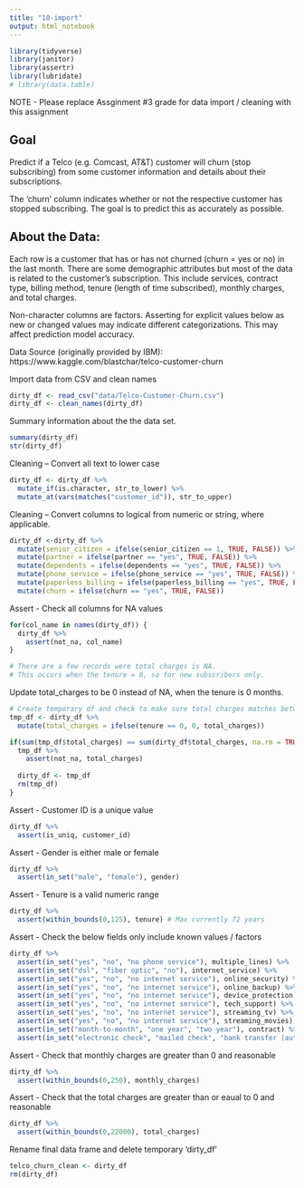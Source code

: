 ```yaml
---
title: "10-import"
output: html_notebook
---
```

```r
library(tidyverse)
library(janitor)
library(assertr)
library(lubridate)
# library(data.table)
```

NOTE - Please replace Assginment #3 grade for data import / cleaning with this assignment

## Goal
Predict if a Telco (e.g. Comcast, AT&T) customer will churn (stop subscribing) from some customer information and details about their subscriptions.

The 'churn' column indicates whether or not the respective customer has stopped subscribing. The goal is to predict this as accurately as possible.

## About the Data:
Each row is a customer that has or has not churned (churn = yes or no) in the last month. There are some demographic attributes but most of the data is related to the customer's subscription. This include services, contract type, billing method, tenure (length of time subscribed), monthly charges, and total charges.

Non-character columns are factors. Asserting for explicit values below as new or changed values may indicate different categorizations. This may affect prediction model accuracy.

Data Source (originally provided by IBM): https://www.kaggle.com/blastchar/telco-customer-churn


Import data from CSV and clean names
```r
dirty_df <- read_csv("data/Telco-Customer-Churn.csv")
dirty_df <- clean_names(dirty_df)
```


Summary information about the the data set.
```r
summary(dirty_df)
str(dirty_df)
```


Cleaning -- Convert all text to lower case
```r
dirty_df <- dirty_df %>% 
  mutate_if(is.character, str_to_lower) %>% 
  mutate_at(vars(matches("customer_id")), str_to_upper)
```


Cleaning -- Convert columns to logical from numeric or string, where applicable.
```r
dirty_df <-dirty_df %>% 
  mutate(senior_citizen = ifelse(senior_citizen == 1, TRUE, FALSE)) %>% 
  mutate(partner = ifelse(partner == "yes", TRUE, FALSE)) %>% 
  mutate(dependents = ifelse(dependents == "yes", TRUE, FALSE)) %>% 
  mutate(phone_service = ifelse(phone_service == "yes", TRUE, FALSE)) %>% 
  mutate(paperless_billing = ifelse(paperless_billing == "yes", TRUE, FALSE)) %>% 
  mutate(churn = ifelse(churn == "yes", TRUE, FALSE))
```


Assert - Check all columns for NA values
```r
for(col_name in names(dirty_df)) {
  dirty_df %>% 
    assert(not_na, col_name)
}

# There are a few records were total charges is NA.
# This occurs when the tenure = 0, so for new subscribers only.
```


Update total_charges to be 0 instead of NA, when the tenure is 0 months.
```r
# Create temporary df and check to make sure total charges matches between data frames
tmp_df <- dirty_df %>% 
  mutate(total_charges = ifelse(tenure == 0, 0, total_charges))

if(sum(tmp_df$total_charges) == sum(dirty_df$total_charges, na.rm = TRUE)) {
  tmp_df %>% 
    assert(not_na, total_charges)
  
  dirty_df <- tmp_df
  rm(tmp_df)
}
```


Assert - Customer ID is a unique value
```r
dirty_df %>% 
  assert(is_uniq, customer_id)
```


Assert - Gender is either male or female
```r
dirty_df %>% 
  assert(in_set("male", "female"), gender)
```


Assert - Tenure is a valid numeric range
```r
dirty_df %>% 
  assert(within_bounds(0,125), tenure) # Max currently 72 years
```


Assert - Check the below fields only include known values / factors
```r
dirty_df %>% 
  assert(in_set("yes", "no", "no phone service"), multiple_lines) %>% 
  assert(in_set("dsl", "fiber optic", "no"), internet_service) %>% 
  assert(in_set("yes", "no", "no internet service"), online_security) %>% 
  assert(in_set("yes", "no", "no internet service"), online_backup) %>% 
  assert(in_set("yes", "no", "no internet service"), device_protection) %>% 
  assert(in_set("yes", "no", "no internet service"), tech_support) %>% 
  assert(in_set("yes", "no", "no internet service"), streaming_tv) %>% 
  assert(in_set("yes", "no", "no internet service"), streaming_movies) %>% 
  assert(in_set("month-to-month", "one year", "two year"), contract) %>% 
  assert(in_set("electronic check", "mailed check", "bank transfer (automatic)", "credit card (automatic)" ), payment_method)
```


Assert - Check that monthly charges are greater than 0 and reasonable
```r
dirty_df %>% 
  assert(within_bounds(0,250), monthly_charges)
```


Assert - Check that the total charges are greater than or eaual to 0 and reasonable
```r
dirty_df %>% 
  assert(within_bounds(0,22000), total_charges)
```


Rename final data frame and delete temporary 'dirty_df'
```r
telco_churn_clean <- dirty_df
rm(dirty_df)
```